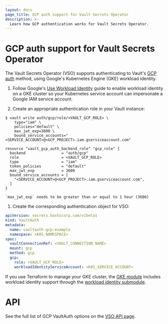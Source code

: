 ```yaml
---
layout: docs
page_title: GCP auth support for Vault Secrets Operator
description: >-
  Learn how GCP authentication works for Vault Secrets Operator.
---
```


# GCP auth support for Vault Secrets Operator

The Vault Secrets Operator (VSO) supports authenticating to Vault's [GCP auth](/vault/docs/auth/gcp) method, using Google's Kubernetes Engine (GKE) workload identity.

1. Follow Google's [Use Workload Identity](https://cloud.google.com/kubernetes-engine/docs/how-to/workload-identity) guide to enable workload identity on a GKE cluster so your Kubernetes service account can impersonate a Google IAM service account. 

1. Create an appropriate authentication role in your Vault instance:

  <CodeTabs>
  <CodeBlockConfig>

  ```shell-session
  $ vault write auth/gcp/role/<VAULT_GCP_ROLE> \
      type="iam" \
      policies="default" \
      max_jwt_exp=3600 \
      bound_service_accounts="<SERVICE_ACCOUNT>@<GCP_PROJECT>.iam.gserviceaccount.com"
  ```

  </CodeBlockConfig>
  <CodeBlockConfig>

  ```hcl
  resource "vault_gcp_auth_backend_role" "gcp_role" {
    backend                = "auth/gcp"
    role                   = <VAULT_GCP_ROLE>
    type                   = "iam"
    token_policies         = "default"
    max_jwt_exp            = 3600
    bound_service_accounts = [
      "<SERVICE_ACCOUNT>@<GCP_PROJECT>.iam.gserviceaccount.com",
    ]
  }
  ```

  </CodeBlockConfig>
  </CodeTabs>

  <Note>

    `max_jwt_exp` needs to be greater than or equal to 1 hour (3600)
  
  </Note>

1. Create the corresponding authentication object for VSO:

  ```yaml
  apiVersion: secrets.hashicorp.com/v1beta1
  kind: VaultAuth
  metadata:
    name: vaultauth-gcp-example
    namespace: <K8S_NAMESPACE>
  spec:
    vaultConnectionRef: <VAULT_CONNECTION_NAME>
    mount: gcp
    method: gcp
    gcp:
      role: <VAULT_GCP_ROLE>
      workloadIdentityServiceAccount: <K8S_SERVICE_ACCOUNT>
  ```

<Tip title="Terraform has workload identity support">

  If you use Terraform to manage your GKE cluster, the
  [GKE module](https://registry.terraform.io/modules/terraform-google-modules/kubernetes-engine/google/latest)
  includes workload identity support through the
  [workload identity submodule](https://registry.terraform.io/modules/terraform-google-modules/kubernetes-engine/google/latest/submodules/workload-identity).

</Tip>

# API

See the full list of GCP VaultAuth options on the [VSO API page](/vault/docs/platform/k8s/vso/api-reference#vaultauthconfiggcp).
